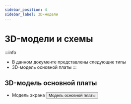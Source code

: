 ```yaml
---
sidebar_position: 4
sidebar_label: 3D-модели
---
```




# 3D-модели и схемы

:::info
* В данном документе представлены следующие типы
* 3D-модель основной платы
:::



## 3D-модель основной платы

* Модель экрана
    <Button variant="contained" disableElevation href="https://cdn.mellow.klipper.cn/STEP/FLY-WiScreen.step">Модель основной платы</Button>
